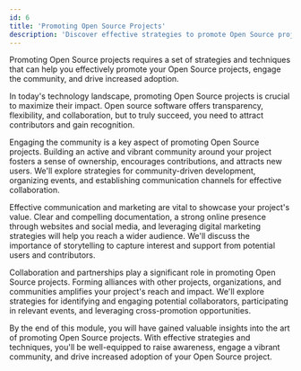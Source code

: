 ```yaml
---
id: 6
title: 'Promoting Open Source Projects'
description: 'Discover effective strategies to promote Open Source projects, engage the community, and increase adoption. Unlock the power of open collaboration.'
---
```

<p class="lead">Promoting Open Source projects requires a set of strategies and techniques that can help you effectively promote your Open Source projects, engage the community, and drive increased adoption.</p>

In today's technology landscape, promoting Open Source projects is crucial to maximize their impact. Open source software offers transparency, flexibility, and collaboration, but to truly succeed, you need to attract contributors and gain recognition.

Engaging the community is a key aspect of promoting Open Source projects. Building an active and vibrant community around your project fosters a sense of ownership, encourages contributions, and attracts new users. We'll explore strategies for community-driven development, organizing events, and establishing communication channels for effective collaboration.

Effective communication and marketing are vital to showcase your project's value. Clear and compelling documentation, a strong online presence through websites and social media, and leveraging digital marketing strategies will help you reach a wider audience. We'll discuss the importance of storytelling to capture interest and support from potential users and contributors.

Collaboration and partnerships play a significant role in promoting Open Source projects. Forming alliances with other projects, organizations, and communities amplifies your project's reach and impact. We'll explore strategies for identifying and engaging potential collaborators, participating in relevant events, and leveraging cross-promotion opportunities.

By the end of this module, you will have gained valuable insights into the art of promoting Open Source projects. With effective strategies and techniques, you'll be well-equipped to raise awareness, engage a vibrant community, and drive increased adoption of your Open Source project.